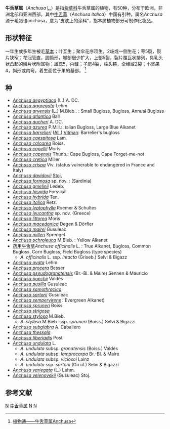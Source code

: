 {{Automatic taxobox
| taxon = Anchusa
| authority = [[L.|L.]], 1753
| image = Anchusa officinalis 16-06-2006 19.44.06.JPG
| image_caption = [[药用牛舌草|药用牛舌草]]
| subdivision_ranks = 种
| subdivision = 见正文
}}
'''牛舌草属'''（''Anchusa'' [[卡尔·林奈|L.]]）是指[[紫草科|紫草科]]牛舌草属的植物，有50种，分布于欧洲，非洲北部和亚洲西部，其中[[牛舌草|牛舌草]]（''Anchusa italica''）中国有引种。属名''Anchusa''源于希腊语anchusa，意为“皮肤上的涂料”，指本属植物部分可制作化妆品。

==形状特征==
一年生或多年生被毛[[草本|草本]]；叶互生；聚伞花序项生，2歧或一侧生花；萼5裂，裂片狭窄；花冠管直，圆筒形，喉部很少扩大，上部5裂，裂片覆瓦状排列，具乳头状凸起的鳞片状附属物；雄蕊5，内藏；子房4裂，柱头钝，全缘或2裂；小坚果4，斜形或内弯，着生面位于果的基部。
<ref>[http://www.plant.ac.cn/latin/Boraginaceae/Anchusa.htm 植物通——牛舌草属Anchusa]{{dead link|date=2018年3月 |bot=InternetArchiveBot |fix-attempted=yes }}</ref>

== 种 ==
*''[[Anchusa_aegyptiaca|Anchusa aegyptiaca]]'' (L.) A. DC. 
*''[[Anchusa_aggregata|Anchusa aggregata]]'' Lehm. 
*''[[Anchusa_arvensis|Anchusa arvensis]]'' (L.) M.Bieb.. : Small Bugloss, Bugloss, Annual  Bugloss 
*''[[Anchusa_atlantica|Anchusa atlantica]]'' Ball 
*''[[Anchusa_aucheri|Anchusa aucheri]]'' A. DC. 
*''[[Anchusa_azurea|Anchusa azurea]]'' P.Mill.: Italian Bugloss, Large Blue Alkanet
*''[[Anchusa_barrelieri|Anchusa barrelieri]]'' ([[Carlo_Allioni|All.]]) [[Vitman|Vitman]]: Barrelier's bugloss 
*''[[Anchusa_caespitosa|Anchusa caespitosa]]'' Lam. 
*''[[Anchusa_calcarea|Anchusa calcarea]]'' Boiss. 
*''[[Anchusa_capellii|Anchusa capellii]]'' Moris 
*''[[Anchusa_capensis|Anchusa capensis]]'' Thunb.: Cape Bugloss, Cape Forget-me-not
*''[[Anchusa_cretica|Anchusa cretica]]'' Miller 
*''[[Anchusa_crispa|Anchusa crispa]]'' Viv. (status vulnerable to endangered in France and Italy)
*''[[Anchusa_davidovii|Anchusa davidovii]]'' [[Nikolai_Stojanov|Stoj.]] 
*''[[Anchusa_formosa|Anchusa formosa]]'' sp. nov. : (Sardinia)
*''[[Anchusa_gmelinii|Anchusa gmelinii]]'' Ledeb. 
*''[[Anchusa_hispida|Anchusa hispida]]'' Forsskål 
*''[[Anchusa_hybrida|Anchusa hybrida]]'' Ten. 
*''[[Anchusa_italica|Anchusa italica]]'' Retz. 
*''[[Anchusa_leptophylla|Anchusa leptophylla]]'' Roemer & Schultes 
*''[[Anchusa_leucantha|Anchusa leucantha]]'' sp. nov.  (Greece)
*''[[Anchusa_littorea|Anchusa littorea]]'' Moris 
*''[[Anchusa_macedonica|Anchusa macedonica]]'' Degen & Dörfler <!--to be removed ; shows too much affinities with ''[[Gastrocotyle_hispida|Gastrocotyle hispida]]'' or the related genus ''[[Cynoglottis|Cynoglottis]]'' (Selvi, F. & Bigazzi, M.  - ''Taxon 49: 765-778. 2000'')-->
*''[[Anchusa_mairei|Anchusa mairei]]'' Gusuleac 
*''[[Anchusa_milleri|Anchusa milleri]]'' Sprengel 
*''[[Anchusa_ochroleuca|Anchusa ochroleuca]]'' M.Bieb. : Yellow Alkanet<!-- BiolConserv137:248. -->
* [[药用牛舌草|药用牛舌草]]''Anchusa officinalis'' L. : True Alkanet, Bugloss, Common Bugloss, Corn Bugloss, Field Bugloss (type species) 
** ''A. officinalis'' L. ssp. ''intacta'' (Griseb.) Selvi & Bigazz 
*''[[Anchusa_ovata|Anchusa ovata]]'' Lehm. 
*''[[Anchusa_procera|Anchusa procera]]'' Besser 
*''[[Anchusa_pseudogranatensis|Anchusa pseudogranatensis]]'' (Br.-Bl. & Maire) Sennen & Mauricio 
*''[[Anchusa_puechii|Anchusa puechii]]'' Valdés 
*''[[Anchusa_pusilla|Anchusa pusilla]]'' Gusuleac 
*''[[Anchusa_samothracica|Anchusa samothracica]]''
*''[[Anchusa_sartorii|Anchusa sartorii]]'' Gusuleac 
*''[[Anchusa_sempervirens|Anchusa sempervirens]]'' : Evergreen Alkanet)
*''[[Anchusa_spruneri|Anchusa spruneri]]'' Boiss. 
*''[[Anchusa_strigosa|Anchusa strigosa]]''
*''[[Anchusa_stylosa|Anchusa stylosa]]'' M.Bieb. 
** ''A. stylosa'' M.Bieb. ssp. ''spruneri'' (Boiss.) Selvi & Bigazzi 
*''[[Anchusa_subglabra|Anchusa subglabra]]'' A. Caballero 
*''[[Anchusa_thessala|Anchusa thessala]]''
*''[[Anchusa_tiberiadis|Anchusa tiberiadis]]'' Post 
*''[[Anchusa_undulata|Anchusa undulata]]'' L. 
** ''A. undulata'' subsp. ''granatensis'' (Boiss.) Valdés 
** ''A. undulata'' subsp. ''lamprocarpa'' Br.-Bl. & Maire 
** ''A. undulata'' subsp. ''viciosoi'' Laínz
** ''A. undulata'' ssp. ''sartorii'' (Gu ul.) Selvi & Bigazzi 
*''[[Anchusa_variegata|Anchusa variegata]]'' (L.) Lehm. 
*''[[Anchusa_velenovskii|Anchusa velenovskii]]'' (Gusuleac) Stoj.


==参考文献==
{{reflist}}

{{Taxonbar}}
[[Category:紫草科|N]]
[[Category:牛舌草属|]]
[[Category:1753年描述的分类群|N]]
[[Category:卡尔·林奈命名的生物分类|N]]